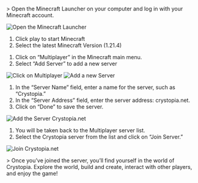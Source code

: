 <TagLinks tag="howtojoin" title="How to join Crystopia?" type="text-5xl" />

<TagLinks tag="step1" title="Step 1: Launch Minecraft" type="text-4xl" />
<br />
> Open the Minecraft Launcher on your computer and log in with your Minecraft account.

![Open the Minecraft Launcher](https://cdn.xyzhub.link/u/vSBov3.png)

1. Click play to start Minecraft
2. Select the latest Minecraft Version (1.21.4)

<TagLinks tag="step2" title="Step 2: Go to Multiplayer" type="text-4xl" />

1. Click on “Multiplayer” in the Minecraft main menu.
2. Select “Add Server” to add a new server

![Click on Multiplayer](https://cdn.xyzhub.link/u/eyp53G.png)
![Add a new Server](https://cdn.xyzhub.link/u/DSFH7U.png)

<TagLinks tag="step3" title="Step 3: Add the Server Crystopia.net" type="text-4xl" />

1. In the “Server Name” field, enter a name for the server, such as “Crystopia.”
2. In the “Server Address” field, enter the server address: crystopia.net.
3. Click on “Done” to save the server.

![Add the Server Crystopia.net](https://cdn.xyzhub.link/u/YFwnw2.png)

<TagLinks tag="step4" title="Step 4: Join the Crystopia Server" type="text-5xl" />

1. You will be taken back to the Multiplayer server list.
2. Select the Crystopia server from the list and click on “Join Server.”

![Join Crystopia.net](https://cdn.xyzhub.link/u/zNCOBY.png)

<TagLinks tag="step5" title="Step 5: Enjoy Crystopia!" type="text-5xl" />
> Once you’ve joined the server, you’ll find yourself in the world of Crystopia. Explore the world, build and create, interact with other players, and enjoy the game!
